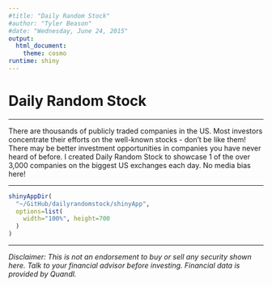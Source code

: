 ```yaml
---
#title: "Daily Random Stock"
#author: "Tyler Beason"
#date: "Wednesday, June 24, 2015"
output: 
  html_document: 
    theme: cosmo
runtime: shiny
---
```



# Daily Random Stock

***

There are thousands of publicly traded companies in the US. Most investors concentrate their efforts on the well-known stocks - don't be like them! There may be better investment opportunities in companies you have never heard of before. I created Daily Random Stock to showcase 1 of the over 3,000 companies on the biggest US exchanges each day. No media bias here!

***


```r
shinyAppDir(
  "~/GitHub/dailyrandomstock/shinyApp",
  options=list(
    width="100%", height=700
  )
)
```



***


*Disclaimer: This is not an endorsement to buy or sell any security shown here. Talk to your financial advisor before investing. Financial data is provided by Quandl.*




